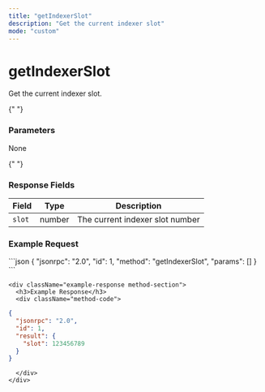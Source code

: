 ```yaml
---
title: "getIndexerSlot"
description: "Get the current indexer slot"
mode: "custom"
---
```


<div className="method-page-container">
  <div className="method-header">
    <h1 className="method-title">getIndexerSlot</h1>
    <p className="method-description">Get the current indexer slot.</p>
  </div>

{" "}
<div className="method-params method-section">
  <h3>Parameters</h3>
  <p>None</p>
</div>

{" "}
<div className="method-response method-section">
  <h3>Response Fields</h3>
  <table className="method-table">
    <thead>
      <tr>
        <th>Field</th>
        <th>Type</th>
        <th>Description</th>
      </tr>
    </thead>
    <tbody>
      <tr>
        <td>
          <code>slot</code>
        </td>
        <td>number</td>
        <td>The current indexer slot number</td>
      </tr>
    </tbody>
  </table>
</div>

  <div className="method-examples">
    <div className="example-request method-section">
      <h3>Example Request</h3>
      <div className="method-code">
```json
{
  "jsonrpc": "2.0",
  "id": 1,
  "method": "getIndexerSlot",
  "params": []
}
```
      </div>
    </div>

    <div className="example-response method-section">
      <h3>Example Response</h3>
      <div className="method-code">

```json
{
  "jsonrpc": "2.0",
  "id": 1,
  "result": {
    "slot": 123456789
  }
}
```

      </div>
    </div>

  </div>
</div>
